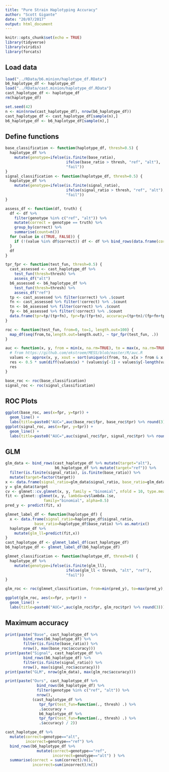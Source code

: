 ```yaml
---
title: "Pure Strain Haplotyping Accuracy"
author: "Scott Gigante"
date: "20/07/2017"
output: html_document
---
```


```r
knitr::opts_chunk$set(echo = TRUE)
library(tidyverse)
library(viridis)
library(forcats)
```

## Load data

```r
load("../RData/b6.minion/haplotype_df.RData")
b6_haplotype_df <- haplotype_df
load("../RData/cast.minion/haplotype_df.RData")
cast_haplotype_df <- haplotype_df
rm(haplotype_df)

set.seed(42)
n <- min(nrow(cast_haplotype_df), nrow(b6_haplotype_df))
cast_haplotype_df <- cast_haplotype_df[sample(n),]
b6_haplotype_df <- b6_haplotype_df[sample(n),]
```

## Define functions

```r
base_classification <- function(haplotype_df, thresh=0.5) {
  haplotype_df %>%
    mutate(genotype=ifelse(is.finite(base_ratio),
                           ifelse(base_ratio > thresh, "ref", "alt"),
                           "fail"))
}
signal_classification <- function(haplotype_df, thresh=0.5) {
  haplotype_df %>%
    mutate(genotype=ifelse(is.finite(signal_ratio),
                           ifelse(signal_ratio > thresh, "ref", "alt"),
                           "fail"))
}

assess_df <- function(df, truth) {
  df <- df %>%
    filter(genotype %in% c("ref", "alt")) %>%
    mutate(correct = genotype == truth) %>%
    group_by(correct) %>%
    summarise(count=n())
  for (value in c(TRUE, FALSE)) {
    if (!(value %in% df$correct)) df <- df %>% bind_rows(data.frame(correct=value, count=0))
  }
  df
}

tpr_fpr <- function(test_fun, thresh=0.5) {
  cast_assessed <- cast_haplotype_df %>%
    test_fun(thresh=thresh) %>%
    assess_df("alt")
  b6_assessed <- b6_haplotype_df %>%
    test_fun(thresh=thresh) %>%
    assess_df("ref")
  tp <- cast_assessed %>% filter(correct) %>% .$count
  fn <- cast_assessed %>% filter(!correct) %>% .$count
  tn <- b6_assessed %>% filter(correct) %>% .$count
  fp <- b6_assessed %>% filter(!correct) %>% .$count
  data.frame(tpr=tp/(tp+fn), fpr=fp/(fp+tn), accuracy=(tp+tn)/(fp+fn+tp+tn))
}

roc <- function(test_fun, from=0, to=1, length.out=100) {
  map_df(seq(from,to,length.out=length.out), ~ tpr_fpr(test_fun, .))
}

auc <- function(x, y, from = min(x, na.rm=TRUE), to = max(x, na.rm=TRUE)) {
  # from https://github.com/ekstroem/MESS/blob/master/R/auc.R
  values <- approx(x, y, xout = sort(unique(c(from, to, x[x > from & x < to]))))
  res <- 0.5 * sum(diff(values$x) * (values$y[-1] + values$y[-length(values$y)]))
  res
}

base_roc <- roc(base_classification)
signal_roc <- roc(signal_classification)
```

## ROC Plots

```r
ggplot(base_roc, aes(x=fpr, y=tpr)) +
  geom_line() +
  labs(title=paste0("AUC=",auc(base_roc$fpr, base_roc$tpr) %>% round(3)))
ggplot(signal_roc, aes(x=fpr, y=tpr)) +
  geom_line() +
  labs(title=paste0("AUC=",auc(signal_roc$fpr, signal_roc$tpr) %>% round(3)))
```

## GLM

```r
glm_data <- bind_rows(cast_haplotype_df %>% mutate(target="alt"), 
                      b6_haplotype_df %>% mutate(target="ref")) %>%
  filter(is.finite(signal_ratio), is.finite(base_ratio)) %>%
  mutate(target=factor(target))
x <- data.frame(signal_ratio=glm_data$signal_ratio, base_ratio=glm_data$base_ratio) %>% as.matrix()
y = glm_data$target
cv <- glmnet::cv.glmnet(x, y, family = "binomial", nfold = 10, type.measure = "deviance", alpha = 0.5)
fit <- glmnet::glmnet(x, y, lambda=cv$lambda.1se,
                 family="binomial", alpha=0.5)
pred_y <- predict(fit, x)

glmnet_label_df <- function(haplotype_df) {
  x <- data.frame(signal_ratio=haplotype_df$signal_ratio, 
             base_ratio=haplotype_df$base_ratio) %>% as.matrix()
  haplotype_df %>%
    mutate(glm_ll=predict(fit,x))
}
cast_haplotype_df <- glmnet_label_df(cast_haplotype_df)
b6_haplotype_df <- glmnet_label_df(b6_haplotype_df)

glmnet_classification <- function(haplotype_df, thresh=0) {
  haplotype_df %>%
    mutate(genotype=ifelse(is.finite(glm_ll),
                           ifelse(glm_ll < thresh, "alt", "ref"),
                           "fail"))
}

glm_roc <- roc(glmnet_classification, from=min(pred_y), to=max(pred_y), length.out=4000)

ggplot(glm_roc, aes(x=fpr, y=tpr)) +
  geom_line() +
  labs(title=paste0("AUC=",auc(glm_roc$fpr, glm_roc$tpr) %>% round(3)))
```

## Maximum accuracy

```r
print(paste("Base", cast_haplotype_df %>%
        bind_rows(b6_haplotype_df) %>%
        filter(is.finite(base_ratio)) %>%
        nrow(), max(base_roc$accuracy)))
print(paste("Signal", cast_haplotype_df %>%
        bind_rows(b6_haplotype_df) %>%
        filter(is.finite(signal_ratio)) %>%
        nrow(), max(signal_roc$accuracy)))
print(paste("GLM", nrow(glm_data), max(glm_roc$accuracy)))
```

```r
print(paste("Ours", cast_haplotype_df %>%
              bind_rows(b6_haplotype_df) %>%
              filter(genotype %in% c("ref", "alt")) %>%
              nrow(), 
            (cast_haplotype_df %>% 
               tpr_fpr(test_fun=function(., thresh) .) %>% 
               .$accuracy +
               b6_haplotype_df %>% 
               tpr_fpr(test_fun=function(., thresh) .) %>%
               .$accuracy) / 2))
```

```r
cast_haplotype_df %>% 
  mutate(correct=genotype=="alt",
         incorrect=genotype=="ref") %>%
  bind_rows(b6_haplotype_df %>% 
              mutate(correct=genotype=="ref",
                     incorrect=genotype=="alt") ) %>%
  summarise(correct = sum(correct)/n(),
            incorrect=sum(incorrect)/n())
```

